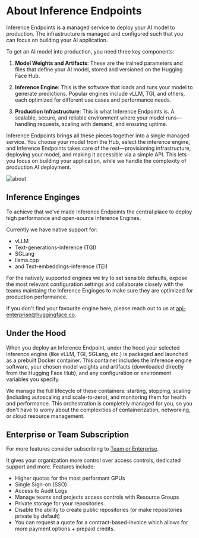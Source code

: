 # About Inference Endpoints

Inference Endpoints is a managed service to deploy your AI model to production. The infrastructure is managed and configured such that
you can focus on building your AI application. 

To get an AI model into production, you need three key components:

1. **Model Weights and Artifacts**: These are the trained parameters and files that define your AI model, stored and versioned on the
Hugging Face Hub.

2. **Inference Engine**: This is the software that loads and runs your model to generate predictions. Popular engines include vLLM, TGI, and
others, each optimized for different use cases and performance needs.

3. **Production Infrastructure**: This is what Inference Endpoints is. A scalable, secure, and reliable environment where your model runs—handling
requests, scaling with demand, and ensuring uptime.

Inference Endpoints brings all these pieces together into a single managed service. You choose your model from the Hub, select the
inference engine, and Inference Endpoints takes care of the rest—provisioning infrastructure, deploying your model, and making it
accessible via a simple API. This lets you focus on building your application, while we handle the complexity of production AI deployment.

![about](https://raw.githubusercontent.com/huggingface/hf-endpoints-documentation/update/large-rewrite/assets/about.png)

## Inference Enginges

To achieve that we've made Inference Endpoints the central place to deploy high performance and open-source Inference Engines.

Currently we have native support for:
- vLLM
- Text-generations-inference (TGI)
- SGLang
- llama.cpp
- and Text-embeddings-inference (TEI)

For the natively supported engines we try to set sensible defaults, expose the most relevant configuration settings and collaborate closely
with the teams maintaing the Inference Enginges to make sure they are optimized for production performance.

If you don't find your favourite engine here, please reach out to us at [api-enterprise@huggingface.co](api-enterprise@huggingface.co).

## Under the Hood

When you deploy an Inference Endpoint, under the hood your selected inference engine (like vLLM, TGI, SGLang, etc.) is packaged
and launched as a prebuilt Docker container. This container includes the inference engine software, your chosen model
weights and artifacts (downloaded directly from the Hugging Face Hub), and any configuration or environment variables you specify.

We manage the full lifecycle of these containers: starting, stopping, scaling (including autoscaling and scale-to-zero),
and monitoring them for health and performance. This orchestration is completely managed for you, so you don't have to worry about
the complexities of containerization, networking, or cloud resource management.

## Enterprise or Team Subscription 

For more features consider subscribing to [Team or Enterprise](https://huggingface.co/enterprise).

It gives your organization more control over access controls, dedicated support and more. Features include:
- Higher quotas for the most performant GPUs
- Single Sign-on (SSO)
- Access to Audit Logs
- Manage teams and projects access controls with Resource Groups
- Private storage for your repositories.
- Disable the ability to create public repositories (or make repositories private by default)
- You can request a quote for a contract-based-invoice which allows for more payment options + prepaid credits.

